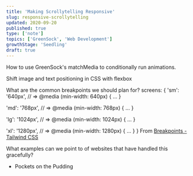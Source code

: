 ```yaml
---
title: 'Making Scrollytelling Responsive'
slug: responsive-scrollytelling
updated: 2020-09-20
published: true
type: ['note']
topics: ['GreenSock', 'Web Development']
growthStage: 'Seedling'
draft: true
---
```


<IntroParagraph>



</IntroParagraph>

How to use GreenSock's matchMedia to conditionally run animations.

Shift image and text positioning in CSS with flexbox

What are the common breakpoints we should plan for?
screens: {
'sm': '640px',
// => @media (min-width: 640px) { ... }

'md': '768px',
// => @media (min-width: 768px) { ... }

'lg': '1024px',
// => @media (min-width: 1024px) { ... }

'xl': '1280px',
// => @media (min-width: 1280px) { ... }
}
From [Breakpoints - Tailwind CSS](https://tailwindcss.com/docs/breakpoints)

What examples can we point to of websites that have handled this gracefully?

- Pockets on the Pudding